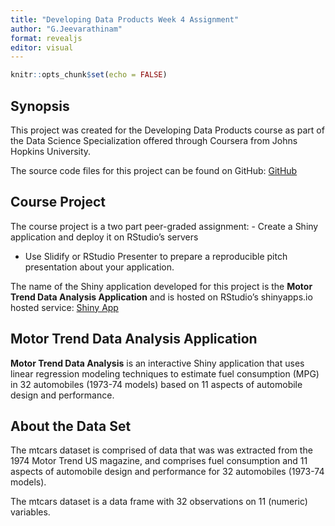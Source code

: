 ---
title: "Developing Data Products Week 4 Assignment"
author: "G.Jeevarathinam"
format: revealjs
editor: visual
---

```{r setup, include=FALSE}
knitr::opts_chunk$set(echo = FALSE)
```

## Synopsis

This project was created for the Developing Data Products course as part of the Data Science Specialization offered through Coursera from Johns Hopkins University.

The source code files for this project can be found on GitHub: <a target="_blank"
href="https://github.com/JEEVARATHINAMG/Developing-Data-Products-Week-4-Assignment">GitHub</a>

## Course Project

The course project is a two part peer-graded assignment: - Create a Shiny application and deploy it on RStudio's servers

-   Use Slidify or RStudio Presenter to prepare a reproducible pitch presentation about your application.

The name of the Shiny application developed for this project is the **Motor Trend Data Analysis Application** and is hosted on RStudio's shinyapps.io hosted service: <a target="_blank"href="https://gjeevarathinam.shinyapps.io/DDPW4/">Shiny App</a>

## Motor Trend Data Analysis Application

**Motor Trend Data Analysis** is an interactive Shiny application that uses linear regression modeling techniques to estimate fuel consumption (MPG) in 32 automobiles (1973-74 models) based on 11 aspects of automobile design and performance.

## About the Data Set

The mtcars dataset is comprised of data that was was extracted from the 1974 Motor Trend US magazine, and comprises fuel consumption and 11 aspects of automobile design and performance for 32 automobiles (1973-74 models).

The mtcars dataset is a data frame with 32 observations on 11 (numeric) variables.

